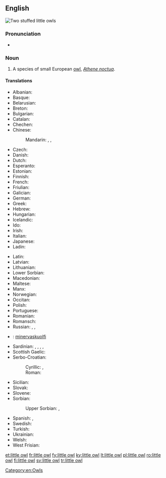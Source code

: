==English==
[[Image:Kirkeugle.jpg|thumb|Two stuffed '''little owls''']]
{{wikipedia}}
{{wikispecies|Athene noctua}}

===Pronunciation===
* {{IPA|/ˈlɪtəl ɑʊl/|lang=en}}

===Noun===
{{en-noun|head=[[little]] [[owl]]}}

# A species of small European [[owl]], ''[[Athene noctua]]''.

====Translations====
{{trans-top|species of owl}}
* Albanian: {{t|sq|kukuvajka}}
* Basque: {{t|eu|mozolo}}
* Belarusian: {{t|be|[[дамавы́]] [[сыч]]|m|sc=Cyrl}}
* Breton: {{t|br|kaouenn vihan}}
* Bulgarian: {{t|bg|[[обикновена]] [[кукумявка]]|f|tr=obiknovéna kukumjávka|sc=Cyrl}}
* Catalan: {{t-check|ca|[[mussol]] [[comú]]}} <!-- was "[[mussol]] [[comú]]" - assumed sum-of-parts; if an idiom, remove the wikilinks to the individual words. see [[User:Kephir/gadgets/xte#Translation_fixing]] -->
* Chechen: {{t|ce|жима бухIа}}
* Chinese:
*: Mandarin: {{t+|cmn|梟|tr=xiāo|sc=Hani}}, {{t|cmn|小鴞|sc=Hani}}, {{t|cmn|小鸮|tr=xiǎoxiāo|sc=Hani}}
* Czech: {{t|cs|sýček|m}}
* Danish: {{t|da|kirkeugle}}
* Dutch: {{t+|nl|steenuil|m}}
* Esperanto: {{t|eo|noktuo}}
* Estonian: {{t|et|kivikakk}}
* Finnish: {{t+|fi|minervanpöllö}}
* French: {{t+|fr|chevêche|f}}
* Friulian: {{t|fur|civuite}}
* Galician: {{t|gl|moucho}}
* German: {{t+|de|Steinkauz|m}}
* Greek: {{t+|el|κουκουβάγια|f}}
* Hebrew: {{t+|he|כוס|m|tr=kos|sc=Hebr}}
* Hungarian: {{t+|hu|kuvik}}
* Icelandic: {{t|is|kattugla}}
* Ido: {{t+|io|huo}}
* Irish: {{t|ga|ulchabhán beag|m}}
* Italian: {{t+|it|civetta|f}}
* Japanese: {{t|ja|小金目梟|tr=[[コキンメフクロウ]], kokinmefukurō|sc=Jpan}}
* Ladin: {{t|lld|ciuita}}
{{trans-mid}}
* Latin: {{t|la|Athene noctua|f}}
* Latvian: {{t|lv|mājas apogs}}
* Lithuanian: {{t+|lt|pelėdikė}}
* Lower Sorbian: {{t|dsb|sowka}}
* Macedonian: {{t|mk|кукумјавка|f|tr=kukumjávka}}
* Maltese: {{t|mt|kokka tat-tikki}}
* Manx: {{t|gv|hullad veg|f}}
* Norwegian: {{t|no|kirkeugle}}
* Occitan: {{t+|oc|cavèca}}
* Polish: {{t|pl|pójdźka|f}}
* Portuguese: {{t|pt|mocho galego|m}}
* Romanian: {{t|ro|cucuvea|f}}
* Romansch: {{t|rm|tschuetta da la mort}}
* Russian: {{t|ru|[[домо́вый]] [[сыч]]|m}}, {{t+|ru|сыч|m}}, {{t+|ru|фи́лин|m}}
* {{ttbc|se}}<!-- check that this translation is correct -->: [[minervaskuolfi]]
* Sardinian: {{t|sc|stria}}, {{t|sc|istria}}, {{t|sc|puzone de s’istria}}, {{t|sc|tirulia}}, {{t|sc|cuccumeu}}
* Scottish Gaelic: {{t|gd|comhachag-bheag|f}}
* Serbo-Croatian:
*: Cyrillic: {{t|sh|кукумавка|f}}, {{t|sh|kukumavka|f}}
*: Roman: {{t|sh|sivi čuk}}
* Sicilian: {{t+|scn|cucca|f}}
* Slovak: {{t|sk|kuvik plačlivý|m}}
* Slovene: {{t|sl|čuk|m}}
* Sorbian:
*: Upper Sorbian: {{t|hsb|kulišk|m}}, {{t|hsb|sowka|f}}
* Spanish: {{t|es|mochuelo europeo|m}}, {{t|es|mochuelo común|m}}
* Swedish: {{t+|sv|minervauggla}}
* Turkish: {{t+|tr|kukumav}}
* Ukrainian: {{t|uk|[[сич]] [[хатній]]|m|tr=syč xátnij|sc=Cyrl}}
* Welsh: {{t|cy|tylluan fach}}
* West Frisian: {{t|fy|stienûltsje}}
{{trans-bottom}}

[[Category:en:Owls]]

[[et:little owl]]
[[fr:little owl]]
[[fy:little owl]]
[[ky:little owl]]
[[lt:little owl]]
[[pl:little owl]]
[[ro:little owl]]
[[fi:little owl]]
[[sv:little owl]]
[[tr:little owl]]